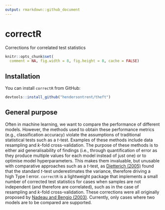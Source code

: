 ```yaml
---
output: rmarkdown::github_document
---
```


# correctR

Corrections for correlated test statistics

```r
knitr::opts_chunk$set(
  comment = NA, fig.width = 8, fig.height = 8, cache = FALSE)
```

## Installation

You can install `correctR` from GitHub:

```r
devtools::install_github("hendersontrent/theft")
```

## General purpose

Often in machine learning, we want to compare the performance of different models. However, the methods used to obtain these performance metrics (e.g., classification accuracy) violate the assumptions of traditional statistical tests such as a $t$-test. Examples of these methods include data resampling and $k$-fold cross-validation. The purpose of these methods is to either aid generalisability of findings (i.e., through quantification of error as they produce multiple values for each model instead of just one) or to optimise model hyperparameters. This makes them invaluable, but unusable with comparative approaches such as a $t$-test, as [Dietterich (2005)](https://pubmed.ncbi.nlm.nih.gov/9744903/) found that the standard $t$-test underestimates the variance, therefore driving a high Type I error. `correctR` is a lightweight package that implements a small number of corrected test statistics for cases when samples are not independent (and therefore are correlated), such as in the case of resampling and $k$-fold cross-validation. These corrections were all originally proposed by [Nadeau and Bengio (2003)](https://link.springer.com/article/10.1023/A:1024068626366). Currently, only cases where two models are to be compared are supported.

